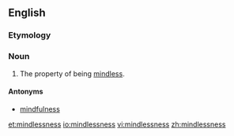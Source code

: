 ==English==

===Etymology===
{{suffix|mindless|ness|lang=en}}

===Noun===
{{en-noun|-|es}}

# The property of being [[mindless]].

====Antonyms====
* [[mindfulness]]

[[et:mindlessness]]
[[io:mindlessness]]
[[vi:mindlessness]]
[[zh:mindlessness]]
